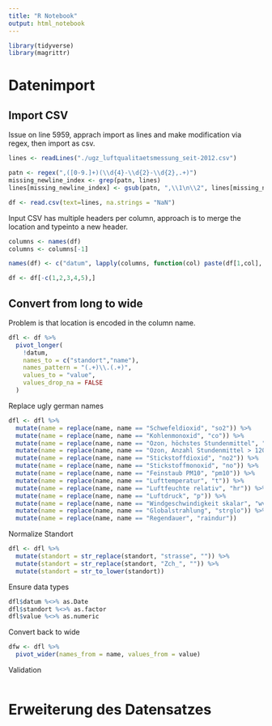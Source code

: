 ```yaml
---
title: "R Notebook"
output: html_notebook
---
```


```r
library(tidyverse)
library(magrittr)
```

# Datenimport

## Import CSV
Issue on line 5959, apprach import as lines and make modification via regex, 
then import as csv.

```r
lines <- readLines("./ugz_luftqualitaetsmessung_seit-2012.csv")

patn <- regex(",([0-9.]+)(\\d{4}-\\d{2}-\\d{2},.+)")
missing_newline_index <- grep(patn, lines)
lines[missing_newline_index] <- gsub(patn, ",\\1\n\\2", lines[missing_newline_index])

df <- read.csv(text=lines, na.strings = "NaN")
```

Input CSV has multiple headers per column, approach is to merge the location 
and typeinto a new header.

```r
columns <- names(df)
columns <- columns[-1]

names(df) <- c("datum", lapply(columns, function(col) paste(df[1,col], df[2,col], sep=".")))

df <- df[-c(1,2,3,4,5),]
```

## Convert from long to wide
Problem is that location is encoded in the column name.

```r
dfl <- df %>%
  pivot_longer(
    !datum,
    names_to = c("standort","name"),
    names_pattern = "(.+)\\.(.+)",
    values_to = "value",
    values_drop_na = FALSE
  )
```

Replace ugly german names

```r
dfl <- dfl %>%
  mutate(name = replace(name, name == "Schwefeldioxid", "so2")) %>%
  mutate(name = replace(name, name == "Kohlenmonoxid", "co")) %>%
  mutate(name = replace(name, name == "Ozon, höchstes Stundenmittel", "o3_max_h1")) %>%
  mutate(name = replace(name, name == "Ozon, Anzahl Stundenmittel > 120 µg/m3", "o3_nb_h1gt120")) %>%
  mutate(name = replace(name, name == "Stickstoffdioxid", "no2")) %>%
  mutate(name = replace(name, name == "Stickstoffmonoxid", "no")) %>%
  mutate(name = replace(name, name == "Feinstaub PM10", "pm10")) %>%
  mutate(name = replace(name, name == "Lufttemperatur", "t")) %>%
  mutate(name = replace(name, name == "Luftfeuchte relativ", "hr")) %>%
  mutate(name = replace(name, name == "Luftdruck", "p")) %>%
  mutate(name = replace(name, name == "Windgeschwindigkeit skalar", "wvs")) %>%
  mutate(name = replace(name, name == "Globalstrahlung", "strglo")) %>%
  mutate(name = replace(name, name == "Regendauer", "raindur"))
```

Normalize Standort
```r
dfl <- dfl %>%
  mutate(standort = str_replace(standort, "strasse", "")) %>%
  mutate(standort = str_replace(standort, "Zch_", "")) %>%
  mutate(standort = str_to_lower(standort))
```

Ensure data types
```r
dfl$datum %<>% as.Date
dfl$standort %<>% as.factor
dfl$value %<>% as.numeric
```

Convert back to wide
```r
dfw <- dfl %>%
  pivot_wider(names_from = name, values_from = value)
```

Validation
```r

```

# Erweiterung des Datensatzes
